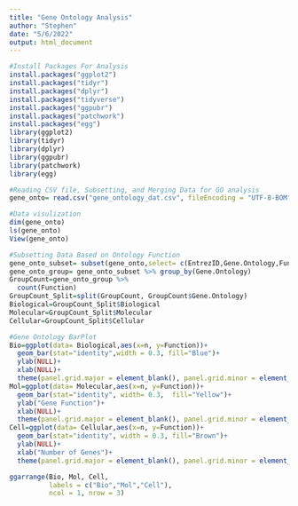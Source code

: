 ---
title: "Gene Ontology Analysis"
author: "Stephen"
date: "5/6/2022"
output: html_document
---

```{r}
#Install Packages For Analysis 
install.packages("ggplot2")
install.packages("tidyr")
install.packages("dplyr")
install.packages("tidyverse")
install.packages("ggpubr")
install.packages("patchwork")
install.packages("egg")
library(ggplot2)
library(tidyr)
library(dplyr)
library(ggpubr)
library(patchwork)
library(egg)

```




```{r}
#Reading CSV file, Subsetting, and Merging Data for GO analysis 
gene_onto= read.csv("gene_ontology_dat.csv", fileEncoding = "UTF-8-BOM", header = T)

```

```{r}

#Data visulization
dim(gene_onto)
ls(gene_onto)
View(gene_onto)

```


```{r}
#Subsetting Data Based on Ontology Function 
gene_onto_subset= subset(gene_onto,select= c(EntrezID,Gene.Ontology,Function))
gene_onto_group= gene_onto_subset %>% group_by(Gene.Ontology)
GroupCount=gene_onto_group %>%
  count(Function)
GroupCount_Split=split(GroupCount, GroupCount$Gene.Ontology)
Biological=GroupCount_Split$Biological
Molecular=GroupCount_Split$Molecular
Cellular=GroupCount_Split$Cellular
```



```{r}
#Gene Ontology BarPlot
Bio=ggplot(data= Biological,aes(x=n, y=Function))+
  geom_bar(stat="identity",width = 0.3, fill="Blue")+
  ylab(NULL)+
  xlab(NULL)+
  theme(panel.grid.major = element_blank(), panel.grid.minor = element_blank())
Mol=ggplot(data= Molecular,aes(x=n, y=Function))+
  geom_bar(stat="identity", width= 0.3,  fill="Yellow")+
  ylab("Gene Function")+
  xlab(NULL)+
  theme(panel.grid.major = element_blank(), panel.grid.minor = element_blank())
Cell=ggplot(data= Cellular,aes(x=n, y=Function))+
  geom_bar(stat="identity", width = 0.3, fill="Brown")+
  ylab(NULL)+
  xlab("Number of Genes")+
  theme(panel.grid.major = element_blank(), panel.grid.minor = element_blank())

ggarrange(Bio, Mol, Cell,
          labels = c("Bio","Mol","Cell"),
          ncol = 1, nrow = 3)

```

